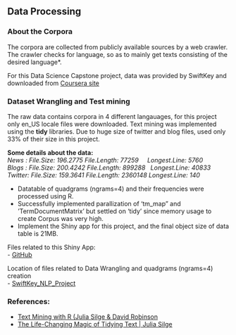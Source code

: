 ## Data Processing
### About the Corpora
The corpora are collected from publicly available sources by a web crawler. The crawler checks for
language, so as to mainly get texts consisting of the desired language*.  

For this Data Science Capstone project, data was provided by SwiftKey and downloaded from [Coursera site](https://d396qusza40orc.cloudfront.net/dsscapstone/dataset/Coursera-SwiftKey.zip)  

### Dataset Wrangling and Test mining
The raw data contains corpora in 4 different langauages, for this project only en_US locale files were downloaded. Text mining was implemented using the **tidy** libraries. Due to huge size of twitter and blog files, used only 33% of their size in this project. 

**Some details about the data:**  
*News   : File.Size: 196.2775 File.Length: 77259&nbsp;&nbsp;&nbsp;&nbsp;&nbsp;Longest.Line: 5760*  
*Blogs  : File.Size: 200.4242 File.Length: 899288&nbsp;&nbsp; Longest.Line: 40833*  
*Twitter: File.Size: 159.3641 File.Length: 2360148 Longest.Line: 140*  
  
* Datatable of quadgrams (ngrams=4) and their frequencies were processed using R.   
* Successfully implemented parallization of 'tm_map" and 'TermDocumentMatrix' but settled on 'tidy' since memory usage to create Corpus was very high.  
* Implement the Shiny app for this project, and the final object size of data table is 21MB.   
  
Files related to this Shiny App:  
-   [GitHub](https://github.com/jayc279/SwiftKey_NLP_Project/app)
  
Location of files related to Data Wrangling and quadgrams (ngrams=4) creation  
-   [SwiftKey_NLP_Project](https://github.com/jayc279/SwiftKey_NLP_Project)  

### References:
* [Text Mining with R (Julia Silge & David Robinson](https://www.tidytextmining.com/index.html)
* [The Life-Changing Magic of Tidying Text | Julia Silge](https://juliasilge.com/blog/life-changing-magic)
